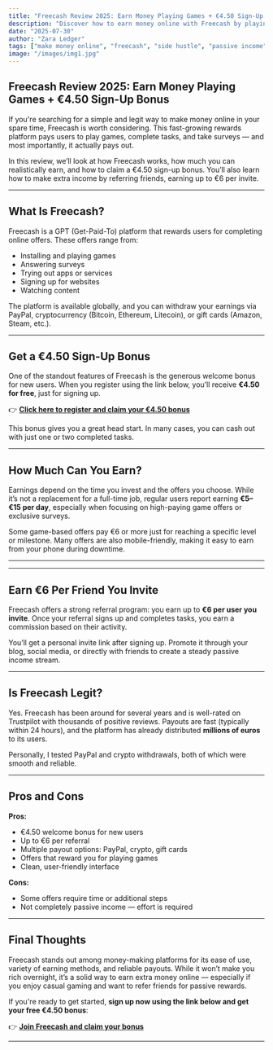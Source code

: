 ```yaml
---
title: "Freecash Review 2025: Earn Money Playing Games + €4.50 Sign-Up Bonus"
description: "Discover how to earn money online with Freecash by playing games and completing offers. Get a €4.50 welcome bonus and earn €6 per referral."
date: "2025-07-30"
author: "Zara Ledger"
tags: ["make money online", "freecash", "side hustle", "passive income", "referral programs"]
image: "/images/img1.jpg"
---
```


## Freecash Review 2025: Earn Money Playing Games + €4.50 Sign-Up Bonus

If you're searching for a simple and legit way to make money online in your spare time, Freecash is worth considering. This fast-growing rewards platform pays users to play games, complete tasks, and take surveys — and most importantly, it actually pays out.

In this review, we’ll look at how Freecash works, how much you can realistically earn, and how to claim a €4.50 sign-up bonus. You’ll also learn how to make extra income by referring friends, earning up to €6 per invite.

---

## What Is Freecash?

Freecash is a GPT (Get-Paid-To) platform that rewards users for completing online offers. These offers range from:

- Installing and playing games
- Answering surveys
- Trying out apps or services
- Signing up for websites
- Watching content

The platform is available globally, and you can withdraw your earnings via PayPal, cryptocurrency (Bitcoin, Ethereum, Litecoin), or gift cards (Amazon, Steam, etc.).

---

## Get a €4.50 Sign-Up Bonus

One of the standout features of Freecash is the generous welcome bonus for new users. When you register using the link below, you’ll receive **€4.50 for free**, just for signing up.

👉 **[Click here to register and claim your €4.50 bonus](https://freecash.com/r/MHTS2)**

This bonus gives you a great head start. In many cases, you can cash out with just one or two completed tasks.

---

## How Much Can You Earn?

Earnings depend on the time you invest and the offers you choose. While it’s not a replacement for a full-time job, regular users report earning **€5–€15 per day**, especially when focusing on high-paying game offers or exclusive surveys.

Some game-based offers pay €6 or more just for reaching a specific level or milestone. Many offers are also mobile-friendly, making it easy to earn from your phone during downtime.

---

<AdBanner position="inline" />

---

## Earn €6 Per Friend You Invite

Freecash offers a strong referral program: you earn up to **€6 per user you invite**. Once your referral signs up and completes tasks, you earn a commission based on their activity.

You’ll get a personal invite link after signing up. Promote it through your blog, social media, or directly with friends to create a steady passive income stream.

---

## Is Freecash Legit?

Yes. Freecash has been around for several years and is well-rated on Trustpilot with thousands of positive reviews. Payouts are fast (typically within 24 hours), and the platform has already distributed **millions of euros** to its users.

Personally, I tested PayPal and crypto withdrawals, both of which were smooth and reliable.

---

## Pros and Cons

**Pros:**
- €4.50 welcome bonus for new users
- Up to €6 per referral
- Multiple payout options: PayPal, crypto, gift cards
- Offers that reward you for playing games
- Clean, user-friendly interface

**Cons:**
- Some offers require time or additional steps
- Not completely passive income — effort is required

---

## Final Thoughts

Freecash stands out among money-making platforms for its ease of use, variety of earning methods, and reliable payouts. While it won’t make you rich overnight, it’s a solid way to earn extra money online — especially if you enjoy casual gaming and want to refer friends for passive rewards.

If you're ready to get started, **sign up now using the link below and get your free €4.50 bonus**:

👉 **[Join Freecash and claim your bonus](https://freecash.com/r/MHTS2)**

---

